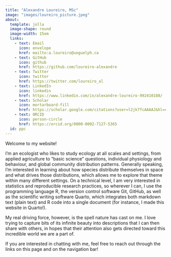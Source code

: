 ```yaml
---
title: "Alexandre Loureiro, MSc"
image: "images/loureiro_picture.jpeg"
about:
  template: jolla
  image-shape: round
  image-width: 15em
  links: 
    - text: Email
      icon: envelope
      href: mailto:a.loureiro@uoguelph.ca
    - text: GitHub
      icon: github
      href: https://github.com/loureiro-alexandre
    - text: Twitter
      icon: twitter
      href: https://twitter.com/loureiro_al
    - text: LinkedIn
      icon: linkedin
      href: https://www.linkedin.com/in/alexandre-loureiro-992410188/
    - text: Scholar
      icon: mortarboard-fill
      href: https://scholar.google.com/citations?user=l2jk7fcAAAAJ&hl=en
    - text: ORCID
      icon: person-circle
      href: https://orcid.org/0000-0002-7127-5365
  id: ppc
---
```


:::{#ppc}
Welcome to my website! 

I'm an ecologist who likes to study ecology at all scales and settings, from applied agriculture to "basic science" questions, individual physiology and behaviour, and global community distribution patterns. Generally speaking, I'm interested in learning about how species distribute themselves in space and what drives those distributions, which allows me to explore that theme within many different settings. On a technical level, I am very interested in statistics and reproducible research practices, so wherever I can, I use the programming language R, the version control software Git, GitHub, as well as the scientific writing software Quarto, which integrates both markdown text (plain text) and R code into a single document (for instance, I made this website in Quarto!).

My real driving force, however, is the spell nature has cast on me. I love trying to capture bits of its infinite beauty into descriptions that I can then share with others, in hopes that their attention also gets directed toward this incredible world we are a part of.

If you are interested in chatting with me, feel free to reach out through the links on this page and on the navigation bar!
:::